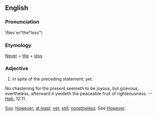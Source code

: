 ==English==

===Pronunciation===
\Nev`er*the*less"\

===Etymology===

[[Never]] + [[the]] + [[less]].

===Adjective===

# In spite of the preceding statement; yet.

No chastening for the present seemeth to be joyous, but grievous; evertheless, afterward it yieldeth the peaceable fruit of righteousness. --[[Heb.]] 12:11 .

[[Syn]]: [[However]]; [[at least]]; [[yet]]; [[still]]; [[nonetheless]]. See [[However]].
